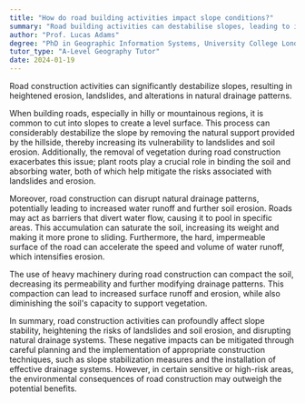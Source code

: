 ```yaml
---
title: "How do road building activities impact slope conditions?"
summary: "Road building activities can destabilise slopes, leading to increased erosion, landslides and changes in drainage patterns."
author: "Prof. Lucas Adams"
degree: "PhD in Geographic Information Systems, University College London"
tutor_type: "A-Level Geography Tutor"
date: 2024-01-19
---
```


Road construction activities can significantly destabilize slopes, resulting in heightened erosion, landslides, and alterations in natural drainage patterns.

When building roads, especially in hilly or mountainous regions, it is common to cut into slopes to create a level surface. This process can considerably destabilize the slope by removing the natural support provided by the hillside, thereby increasing its vulnerability to landslides and soil erosion. Additionally, the removal of vegetation during road construction exacerbates this issue; plant roots play a crucial role in binding the soil and absorbing water, both of which help mitigate the risks associated with landslides and erosion.

Moreover, road construction can disrupt natural drainage patterns, potentially leading to increased water runoff and further soil erosion. Roads may act as barriers that divert water flow, causing it to pool in specific areas. This accumulation can saturate the soil, increasing its weight and making it more prone to sliding. Furthermore, the hard, impermeable surface of the road can accelerate the speed and volume of water runoff, which intensifies erosion.

The use of heavy machinery during road construction can compact the soil, decreasing its permeability and further modifying drainage patterns. This compaction can lead to increased surface runoff and erosion, while also diminishing the soil's capacity to support vegetation.

In summary, road construction activities can profoundly affect slope stability, heightening the risks of landslides and soil erosion, and disrupting natural drainage systems. These negative impacts can be mitigated through careful planning and the implementation of appropriate construction techniques, such as slope stabilization measures and the installation of effective drainage systems. However, in certain sensitive or high-risk areas, the environmental consequences of road construction may outweigh the potential benefits.
    
